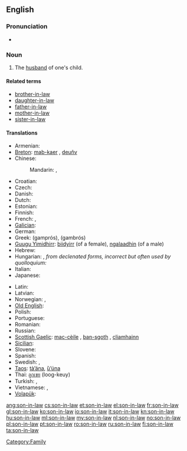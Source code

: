 ==English==

===Pronunciation===
* {{audio|en-us-son-in-law.ogg|Audio (US)}}

===Noun===
{{en-noun|sg=[[son]]-[[in-law]]|pl=sons-in-law}}

# The [[husband]] of one's child.

====Related terms====
* [[brother-in-law]]
* [[daughter-in-law]]
* [[father-in-law]]
* [[mother-in-law]]
* [[sister-in-law]]

====Translations====
{{trans-top|son-in-law}}
* Armenian: {{t-|hy|փեսա|tr=p’esa}}
* [[Breton]]: [[mab-kaer]] {{m}}, [[deuñv]] {{m}}
* Chinese:
*: Mandarin: {{t-|cmn|女婿|tr=nǚxu|sc=Hani}},  {{t-|cmn|婿|tr=xù|sc=Hani}}
* Croatian: {{t-|hr|zet}}
* Czech: {{t+|cs|zeť|m}}
* Danish: {{t|da|svigersøn|c}}
* Dutch: {{t+|nl|schoonzoon|m}}
* Estonian: {{t-|et|väimees}}
* Finnish: {{t+|fi|vävy}}
* French: {{t+|fr|beau-fils|m}}, {{t+|fr|gendre|m}}
* [[Galician]]: {{t+|gl|xenro|m|xs=Galician}}
* German: {{t+|de|Schwiegersohn|m}}
* Greek: {{t+|el|γαμπρός|m}} (gamprós), {{t+|el|γαμβρός|m}} (gambrós)
* [[Guugu Yimidhirr]]: [[biidyirr]] (of a female), [[ngalaadhin]] (of a male)
* Hebrew: {{t+|he|חתן|m|alt=חָתָן|tr=khatan}}
* Hungarian: {{t+|hu|vő}}, ''from declenated forms, incorrect but often used by quolloquium:'' {{t+|hu|vej}}
* Italian: {{t+|it|genero|m}}
* Japanese: {{t+|ja|婿|tr=muko}}
{{trans-mid}}
* Latin: {{t+|la|gener|m}}
* Latvian: {{t|lv|znots}}
* Norwegian: {{t+|no|svigersønn}}, {{t|no|måg}}
* [[Old English]]: {{t-|ang|aþum|m|alt=āþum|xs=Old English}}
* Polish: {{t+|pl|zięć|m}}
* Portuguese: {{t+|pt|genro|m}}
* Romanian: {{t+|ro|ginere|m}}
* Russian: {{t+|ru|зять|m|tr=zjat’}}
* [[Scottish Gaelic]]: [[mac-cèile]] {{m}}, [[ban-sgoth]] {{m}}, [[cliamhainn]] {{m}}
* [[Sicilian]]: {{t+|scn|ienniru|m|xs=Sicilian}}
* Slovene: {{t+|sl|zet|m}}
* Spanish: {{t+|es|yerno|m}}
* Swedish: {{t+|sv|svärson|c}}, {{t+|sv|måg|c}}
* [[Taos]]: [[tà’ána]], [[ȕ’úna]]
* Thai: [[ลูกเขย]] (loog-keuy)
* Turkish: {{t+|tr|damat}}, {{t|tr|güveyi}}
* Vietnamese: {{t+|vi|rể|xs=Vietnamese}}, {{t|vi|con rể}}
* [[Volapük]]: {{t|vo|lüson}}
{{trans-bottom}}

[[Category:Family]]

[[ang:son-in-law]]
[[cs:son-in-law]]
[[et:son-in-law]]
[[el:son-in-law]]
[[fr:son-in-law]]
[[gl:son-in-law]]
[[ko:son-in-law]]
[[io:son-in-law]]
[[it:son-in-law]]
[[kn:son-in-law]]
[[hu:son-in-law]]
[[ml:son-in-law]]
[[my:son-in-law]]
[[nl:son-in-law]]
[[no:son-in-law]]
[[pl:son-in-law]]
[[pt:son-in-law]]
[[ro:son-in-law]]
[[ru:son-in-law]]
[[fi:son-in-law]]
[[ta:son-in-law]]